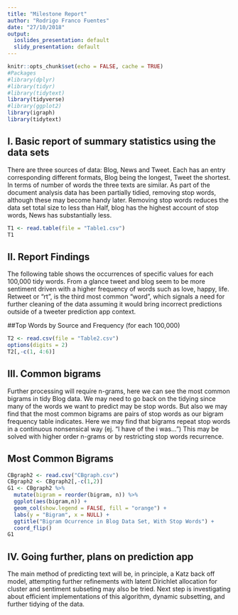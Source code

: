 ```yaml
---
title: "Milestone Report"
author: "Rodrigo Franco Fuentes"
date: "27/10/2018"
output:
  ioslides_presentation: default
  slidy_presentation: default
---
```

```r
knitr::opts_chunk$set(echo = FALSE, cache = TRUE)
#Packages
#library(dplyr)
#library(tidyr)
#library(tidytext)
library(tidyverse)
#library(ggplot2)
library(igraph)
library(tidytext)
```
## I.  Basic report of summary statistics using the data sets
There are three sources of data: Blog, News and Tweet. Each has an entry corresponding different formats, Blog being the longest, Tweet the shortest. In terms of number of words the three texts are similar. As part of the document analysis data has been partially tidied, removing stop words, although these may become handy later. Removing stop words reduces the data set total size to less than Half, blog has the highest account of stop words, News has substantially less.

```r
T1 <- read.table(file = "Table1.csv")
T1
```

## II. Report Findings
The following table shows the occurrences of specific values for each 100,000 tidy words. From a glance tweet and blog seem to be more sentiment driven with a higher frequency of words such as love, happy, life. Retweet or "rt", is the third most common "word", which signals a need for further cleaning of the data assuming it would bring incorrect predictions outside of a tweeter prediction app context.  

##Top Words by Source and Frequency (for each 100,000)
```r
T2 <- read.csv(file = "Table2.csv")
options(digits = 2)
T2[,-c(1, 4:6)]
```

## III. Common bigrams 
Further processing will require n-grams, here we can see the most common bigrams in tidy Blog data. We may need to go back on the tidying since many of the words we want to predict may be stop words. But also we may find that the most common bigrams are pairs of stop words as our bigram frequency table indicates. Here we may find that bigrams repeat stop words in a continuous nonsensical way (ej. "I have of the i was...") This may be solved with higher order n-grams or by restricting stop words recurrence. 

## Most Common Bigrams
```r
CBgraph2 <- read.csv("CBgraph.csv")
CBgraph2 <- CBgraph2[,-c(1,2)]
G1 <- CBgraph2 %>% 
  mutate(bigram = reorder(bigram, n)) %>% 
  ggplot(aes(bigram,n)) +
  geom_col(show.legend = FALSE, fill = "orange") + 
  labs(y = "Bigram", x = NULL) + 
  ggtitle("Bigram Ocurrence in Blog Data Set, With Stop Words") +
  coord_flip()
G1
```

## IV. Going further, plans on prediction app

The main method of predicting text will be, in principle, a Katz back off model, attempting further refinements with latent Dirichlet allocation for cluster and sentiment subseting may also be tried. Next step is investigating about efficient implementations of this algorithm, dynamic subsetting, and further tidying of the data. 




